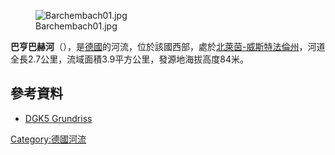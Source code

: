 {{Onesource|time=2020-07-09T02:38:14+00:00}}
{{Coord|51.492980|N|6.929753|E|display=title}}
[[Image:Barchembach01.jpg|right]]

'''巴亨巴赫河'''（{{lang-de|Barchembach}}），是[[德國|德國]]的河流，位於該國西部，處於[[北萊茵-威斯特法倫州|北萊茵-威斯特法倫州]]，河道全長2.7公里，流域面積3.9平方公里，發源地海拔高度84米。

==參考資料==
* [https://www.elwasweb.nrw.de/elwas-web/map/index.jsf?layer=gsk3c_16;gsk3c_simple;gsk3c_18;nw_dgk5_grundriss;nw_dgk5_hoehen;nw_dvg_bld;background4_2;fallback;&extent=356061.69667573815;5706633.500005481;356445.6725420636;5706777.416309967 DGK5 Grundriss] {{Wayback|url=https://www.elwasweb.nrw.de/elwas-web/map/index.jsf?layer=gsk3c_16;gsk3c_simple;gsk3c_18;nw_dgk5_grundriss;nw_dgk5_hoehen;nw_dvg_bld;background4_2;fallback;&extent=356061.69667573815;5706633.500005481;356445.6725420636;5706777.416309967 |date=20200611030521 }}

{{Germany-geo-stub}}
[[Category:德國河流|Category:德國河流]]